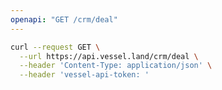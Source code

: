 ```yaml
---
openapi: "GET /crm/deal"
---
```


<RequestExample>

```bash Request
curl --request GET \
  --url https://api.vessel.land/crm/deal \
  --header 'Content-Type: application/json' \
  --header 'vessel-api-token: '
```

</RequestExample>

